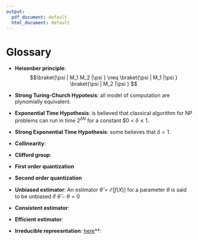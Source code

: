 ```yaml
---
output:
  pdf_document: default
  html_document: default
---
```


# Glossary

- **Heisenber principle**: 
$$\braket{\psi | M_1 M_2 |\psi } \neq \braket{\psi | M_1  |\psi } \braket{\psi | M_2 |\psi } $$
- **Strong Turing-Church Hypotesis**: all model of computation are plynomially equivalent. 

- **Exponential Time Hypothesis**: is believed that classical algorithm for NP problems can run in time $2^{\delta N}$ for a constant $0 < $\delta \leq 1$. 

- **Strong Exponential Time Hypothesis**: some believes that $\delta=1$.



<!-- - **PCP Theorem **: A language is in NP iif it has witness that can be verified probabilistically using only $O(\log n)$ bits of randomness and a constant number of queries to bits of the witness.  -->

- **Collinearity**:

- **Clifford group**: 

- **First order quantization**

- **Second order quantization**

- **Unbiased estimator**: An estimator $\widehat{\theta} = \mathcal{E}[f(X)]$ for a parameter $\theta$ is said to be unbiased if $\widehat{\theta}- \theta= 0$

- **Consistent estimator**:

- **Efficient estimator**:

<!-- - **[QMA - Quantum Merlin-Arthur]()**. Is a complexity class for decision problem. A language is in QMA if in polynomial time a verifier $V$ : -->
<!--  - $\forall x \in L$ there exists a quantum state over a polynomial number of qubits $\ket{\psi}$  -->
<!--  - $\forall x \notin L$ there exist a quantum state (the $\ket{\psi}$ plays the same role as the whitness in NP problems)  -->
<!--   Max-d-CUT problem is QMA complete. -->

<!-- Merlin is the prover: all-powerful and untrusted who gives the poor Arthur a solution (witness) to Merlin: a honest verifier with limited computational power. It plays the same role of NP for classical computers because if Merlin has to send a witness to Arthur of a NP complete problem, we know such witness will always exists, and that Arthur should be able to check in polynomial time that the witness is correct. {% cite jordanis2018merlin %} -->


<!-- - **Online algorithm**:  -->
<!-- - **Streaming algorithm**:  -->
<!-- It seems to me that there is a slight difference between online and streaming algorithm, where the straming algorithm can defer action over time, and the stress is on the limited amount of memory they have, online algorithms are required to take an action as soon as the input is entered.-->



- **Irreducible repreesntation**: [here](https://math.stackexchange.com/questions/38958/what-is-the-meaning-of-an-irreducible-representation)**:

<!-- - [Jordan-weigner representation](): -->

<!-- - [Boson sampling](https://www.nature.com/articles/nature23458):  -->

<!-- - [Linear Optics](wikipedia):  -->
